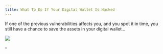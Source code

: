 ```yaml
---
title: What To Do If Your Digital Wallet Is Hacked
---
```


If one of the previous vulnerabilities affects you, and you spot it in time, you still have a chance to save the assets in your digital wallet...

![](/assets/10.jpg)

<Nutshell children="Revoke Allowances" glossaryEntry="content/glossary/CH2-Revoke-Allowances.mdx" />

<Nutshell children="Update Credentials" glossaryEntry="content/glossary/CH2-Update-Credentials.mdx" />

<Nutshell children="Transfer NFTs" glossaryEntry="content/glossary/CH2-Transfer-NFTs.mdx" />

<Nutshell children="Damage Control" glossaryEntry="content/glossary/CH2-Damage-Control.mdx" />



▫ <Nutshell children="Revoke Allowances" glossaryEntry="content/glossary/CH2-Revoke-Allowances.mdx" />&#x20;
